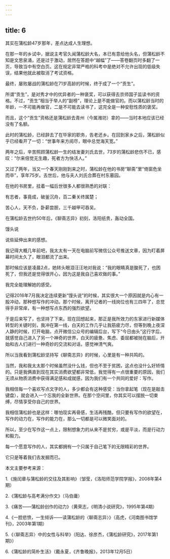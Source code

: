 ```yaml
---
---
---
```

title: 6
---



其实在蒲松龄47岁那年，差点达成人生理想。

在那一年的乡试中，据说主考官久闻蒲松龄大名，本已有意给他头名，但蒲松龄不知是文思泉涌，还是过于激动，居然在答题中“越幅”了——答卷翻页时多翻了一页，导致当中有空白页。这在规定非常严格的科考中是绝对不允许出现的低级失误，结果他就此被取消了考试资格。

最终，屡败屡战的蒲松龄在71岁高龄的时候，终于成了一个“贡生”。

所谓“贡生”，是对秀才中的优异者的一种褒奖，可以获得去京师国子监读书的资格。不过，“贡生”相当于举人的“副榜”，理论上是不能做官的。而以蒲松龄当时的年龄，一不可能再做官，二是不可能去读书了，这完全是一种安慰性质的褒奖。

而且，这个“贡生”资格还是蒲松龄去青州（今属潍坊）拿的——当时本地应该已经没有了名额。

此时的蒲松龄，已经辞去了在毕家的职务，告老还乡。在回到家乡之后，蒲松龄似乎已经看开了一切：“世事年来方阅尽，眼中总觉海天宽。”

两年之后，辛苦照顾蒲松龄一生的结发妻刘氏去世，73岁的蒲松龄悲伤不已，感叹：“尔来倍觉无生趣，死者方为快活人。”

又过了两年，当又一个春天刚刚到来之时，蒲松龄在他的书房“聊斋”里“倚窗危坐而卒”，享年75岁。去世后，他与夫人刘氏合葬在村东墓园。

在他的书房里，挂着一幅后世很多人都很熟悉的对联：

有志者，事竟成，破釜沉舟，百二秦关终属楚；

苦心人，天不负，卧薪尝胆，三千越甲可吞吴。

在蒲松龄去世约50年后，《聊斋志异》初刻，洛阳纸贵，轰动全国。

馒头说

说些延伸出来的感想。

我记得大概几年前吧，我太太有一天在电脑前写微信公众号推送文章，因为盯着屏幕时间太久了，眼泪都流了出来。

那时候应该是凌晨2点，她转头眼泪汪汪地对我说：“我的眼睛真是酸死了，也困死了，但我还是觉得很开心，因为这是我自己喜欢做的事。”

我完全能理解她的感受。

记得2016年7月我决定连续更新“馒头说”的时候，其实很大一个原因就是内心有一股冲动，那种想写作的冲动。那个时候，离开记者的一线岗位也有三四年了，总觉得手非常痒，有一种想写点东西的强烈欲望。

于是后来写了，也坚持了下来。现在回想起来，那正是我所效力的东家进行新媒体转型的关键时刻，我冲在第一线，白天的工作几乎让我筋疲力尽，但等到晚上夜深人静的时候，打开电脑，点开微信公众号的编辑后台，写下“今日由头”这行字后，就感觉自己进入了另一个神奇的世界，白天的疲惫、焦虑、委屈都被抛在脑后，开始和古人们进行一种奇妙的交流和对话，感觉神清气爽。

所以当我看到蒲松龄坚持写《聊斋志异》的时候，心里是有一种共鸣的。

当然，我和我太太那个时候虽然没什么钱，但也不至于贫困，这点也没什么好矫情的。只是我俩直到现在其实消费欲望都非常低，我觉得有一点很重要的原因，我们无须从物质消费中获得满足感和成就感，因为我们有一个共同的爱好：写作。

我相信每一个喜欢写点文字的人，多少都会有这种感受：当你拿起笔（现在是敲击键盘），就会进入一个忘我的全新世界。在那个空间里，你其实可以摆脱一切束缚，尽情享受你自己的世界。

我相信蒲松龄也是这样：哪怕现实再骨感，生活再残酷，但只要有写作的欲望在，写作的动力在，写作的能力在，那么一切都是可以微笑面对的。

所以，至少在写作这一点上，限制想象力的从来不是贫穷，或是平淡，而是行动力和毅力。

每一个愿意写作的人，其实都拥有一个只属于自己笔下的无限精彩的世界。

它只是等着我们去发掘而已。

本文主要参考来源：

1.《施闰章与蒲松龄的交往及其影响》（邹莹，《洛阳师范学院学报》，2008年第4期）

2.《蒲松龄与高考满分作文》（马伯庸）

3.《痛苦——蒲松龄创作的动力》（黄荣志，《明清小说研究》，1995年第4期）

4.《一腔悲愤，一生倾诉——读蒲松龄的〈聊斋志异〉》（高虎，《河南图书馆学刊》，2003年第1期）

5.《〈聊斋志异〉中的女性与科举》（阳达、徐彦杰，《蒲松龄研究》，2017年第1期》）

6.《蒲松龄的简朴生活》（戴永夏，《齐鲁晚报》，2013年12月5日）